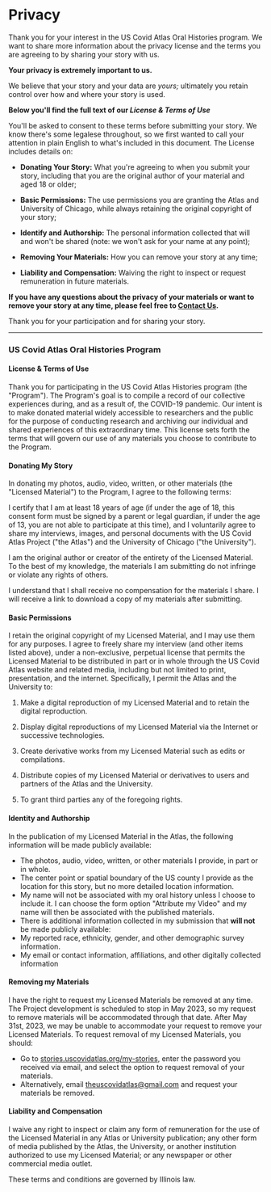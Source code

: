 
<Head>
    <link
        rel="stylesheet"
        href="https://fonts.googleapis.com/css?family=Kalam:wght@300&display=swap"
    />
</Head>

# Privacy

Thank you for your interest in the US Covid Atlas Oral Histories
program. We want to share more information about the privacy license and
the terms you are agreeing to by sharing your story with us.

**Your privacy is extremely important to us.**

We believe that your
story and your data are *yours;* ultimately you retain control over how
and where your story is used.

**Below you'll find the full text of our *License & Terms of Use***

You'll be asked to consent to these terms before submitting your story.
We know there's some legalese throughout, so we first wanted to call
your attention in plain English to what's included in this document. The
License includes details on:

-   **Donating Your Story:** What you're agreeing to when you submit
    your story, including that you are the original author of your
    material and aged 18 or older;

-   **Basic Permissions:** The use permissions you are granting the
    Atlas and University of Chicago, while always
    retaining the original copyright of your story;

-   **Identify and Authorship:** The personal information collected that
    will and won't be shared (note: we won't ask for your name at any
    point);

-   **Removing Your Materials:** How you can remove your story at any
    time;

-   **Liability and Compensation:** Waiving the right to inspect or
    request remuneration in future materials.

**If you have any questions about the privacy of your materials or want
to remove your story at any time, please feel free to [Contact
Us](https://uscovidatlas.org/contact).**

Thank you for your participation and for sharing your story.

---

### US Covid Atlas Oral Histories Program

#### License & Terms of Use

Thank you for participating in the US Covid Atlas Histories program (the
"Program"). The Program's goal is to compile a record of our collective
experiences during, and as a result of, the COVID-19 pandemic. Our
intent is to make donated material widely accessible to researchers and
the public for the purpose of conducting research and archiving our
individual and shared experiences of this extraordinary time. This
license sets forth the terms that will govern our use of any materials
you choose to contribute to the Program.

#### **Donating My Story**

In donating my photos, audio, video, written, or other materials (the
"Licensed Material") to the Program, I agree to the following terms:

I certify that I am at least 18 years of age (if under the age of
18, this consent form must be signed by a parent or legal guardian, if
under the age of 13, you are not able to participate at this time),
and I voluntarily agree to share my interviews, images, and personal
documents with the US Covid Atlas Project ("the Atlas") and the
University of Chicago ("the University").

I am the original author or creator of the entirety of the Licensed
Material. To the best of my knowledge, the materials I am submitting
do not infringe or violate any rights of others.

I understand that I shall receive no compensation for the materials
I share. I will receive a link to download a copy of my materials
after submitting.

#### **Basic Permissions**

I retain the original copyright of my Licensed Material, and I may use
them for any purposes. I agree to freely share my interview (and other
items listed above), under a non-exclusive, perpetual license that
permits the Licensed Material to be distributed in part or in whole
through the US Covid Atlas website and related media, including but not
limited to print, presentation, and the internet. Specifically, I permit
the Atlas and the University to:

1.  Make a digital reproduction of my Licensed Material and to retain
    the digital reproduction.

2.  Display digital reproductions of my Licensed Material via the
    Internet or successive technologies.

3.  Create derivative works from my Licensed Material such as edits or
    compilations.

4.  Distribute copies of my Licensed Material or derivatives to users
    and partners of the Atlas and the University.

5.  To grant third parties any of the foregoing rights.

#### **Identity and Authorship**

In the publication of my Licensed Material in the Atlas, the following
information will be made publicly available:

* The photos, audio, video, written, or other materials I provide, in
part or in whole.
* The center point or spatial boundary of the US county I provide as
the location for this story, but no more detailed location
information.
* My name will not be associated with my oral history unless I choose
to include it. I can choose the form option "Attribute my Video" and
my name will then be associated with the published materials.
* There is additional information collected in my submission that **will
not** be made publicly available:
* My reported race, ethnicity, gender, and other demographic survey
information.
* My email or contact information, affiliations, and other digitally
collected information

#### **Removing my Materials**

I have the right to request my Licensed Materials be removed at any
time. The Project development is scheduled to stop in May 2023, so my
request to remove materials will be accommodated through that date.
After May 31st, 2023, we may be unable to accommodate your request to
remove your Licensed Materials. To request removal of my Licensed
Materials, you should:

* Go to
[stories.uscovidatlas.org/my-stories](http://stories.uscovidatlas.org/my-stories),
enter the password you received via email, and select the option to
request removal of your materials.
* Alternatively, email theuscovidatlas@gmail.com and request your
materials be removed.

#### **Liability and Compensation**

I waive any right to inspect or claim any form of remuneration for the
use of the Licensed Material in any Atlas or University publication; any
other form of media published by the Atlas, the University, or another
institution authorized to use my Licensed Material; or any newspaper or
other commercial media outlet.

These terms and conditions are governed by Illinois law.

